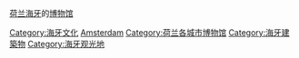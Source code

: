 {{Commonscat|Museums in The Hague}}

[[荷兰|荷兰]][[海牙|海牙]]的[[博物馆|博物馆]]

[[Category:海牙文化|Category:海牙文化]]
[[Category:南荷兰省博物馆|Amsterdam]]
[[Category:荷兰各城市博物馆|Category:荷兰各城市博物馆]]
[[Category:海牙建築物|Category:海牙建築物]]
[[Category:海牙观光地|Category:海牙观光地]]